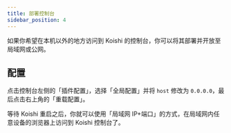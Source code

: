 ```yaml
---
title: 部署控制台
sidebar_position: 4
---
```


如果你希望在本机以外的地方访问到 Koishi 的控制台，你可以将其部署并开放至局域网或公网。

## 配置

点击控制台左侧的「插件配置」，选择「全局配置」并将 `host` 修改为 `0.0.0.0`，最后点击右上角的「重载配置」。

等待 Koishi 重启之后，你就可以使用「局域网 IP+端口」的方式，在局域网内任意设备的浏览器上访问到 Koishi 控制台了。
